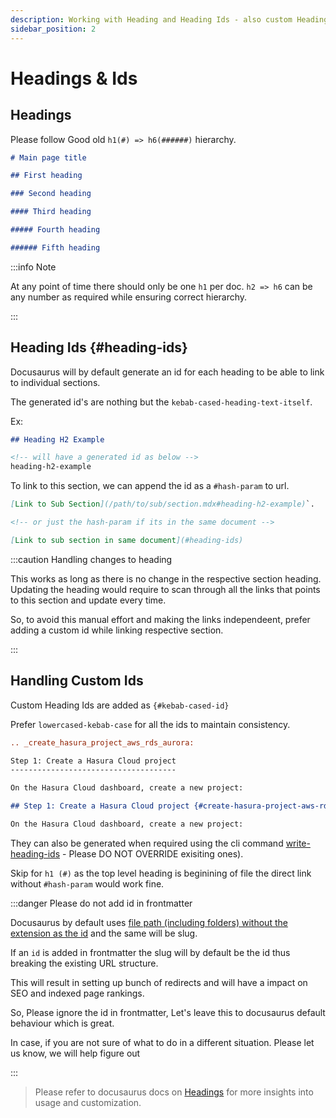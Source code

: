 ```yaml
---
description: Working with Heading and Heading Ids - also custom Heading Ids
sidebar_position: 2
---
```



# Headings & Ids

## Headings

Please follow Good old `h1(#) => h6(######)` hierarchy.

```markdown
# Main page title

## First heading

### Second heading

#### Third heading

##### Fourth heading

###### Fifth heading
```

:::info Note

At any point of time there should only be one `h1` per doc. `h2 => h6` can be any number as required while ensuring correct hierarchy.

:::


## Heading Ids {#heading-ids}

Docusaurus will by default generate an id for each heading to be able to link to individual sections.

The generated id's are nothing but the `kebab-cased-heading-text-itself`.

Ex:

```markdown
## Heading H2 Example

<!-- will have a generated id as below -->
heading-h2-example
```

To link to this section, we can append the id as a `#hash-param` to url.

```markdown
[Link to Sub Section](/path/to/sub/section.mdx#heading-h2-example)`.

<!-- or just the hash-param if its in the same document -->

[Link to sub section in same document](#heading-ids)
```

:::caution Handling changes to heading

This works as long as there is no change in the respective section heading. Updating the heading would require to scan through all the links that points to this section and update every time.

So, to avoid this manual effort and making the links independeent, prefer adding a custom id while linking respective section.

:::


## Handling Custom Ids

Custom Heading Ids are added as `{#kebab-cased-id}`

Prefer `lowercased-kebab-case` for all the ids to maintain consistency.


<Tabs>
  <TabItem value="sphinx" label="Sphinx - RST" default>

```rest {1-4}
.. _create_hasura_project_aws_rds_aurora:

Step 1: Create a Hasura Cloud project
-------------------------------------

On the Hasura Cloud dashboard, create a new project:
```

  </TabItem>
  <TabItem value="docusaurus" label="Docusaurus - MDX">

```markdown {1}
## Step 1: Create a Hasura Cloud project {#create-hasura-project-aws-rds-aurora}

On the Hasura Cloud dashboard, create a new project:
```

  </TabItem>
</Tabs>

They can also be generated when required using the cli command [write-heading-ids](https://docusaurus.io/docs/cli#docusaurus-write-heading-ids-sitedir) - Please DO NOT OVERRIDE exisiting ones).

Skip for `h1 (#)` as the top level heading is beginining of file the direct link without `#hash-param` would work fine.


:::danger Please do not add id in frontmatter

Docusaurus by default uses [file path (including folders) without the extension as the id](https://docusaurus.io/docs/api/plugins/@docusaurus/plugin-content-docs#id) and the same will be slug.

If an `id` is added in frontmatter the slug will by default be the id thus breaking the existing URL structure.

This will result in setting up bunch of redirects and will have a impact on SEO and indexed page rankings.

So, Please ignore the id in frontmatter, Let's leave this to docusaurus default behaviour which is great.

In case, if you are not sure of what to do in a different situation. Please let us know, we will help figure out

:::

> Please refer to docusaurus docs on [Headings](https://docusaurus.io/docs/markdown-features/headings) for more insights into usage and customization.